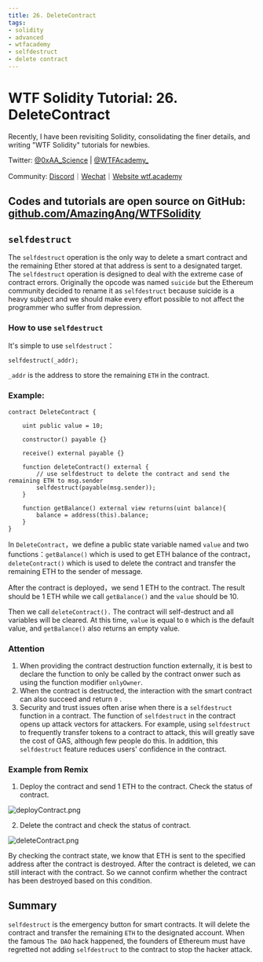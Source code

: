 ```yaml
---
title: 26. DeleteContract
tags:
- solidity
- advanced
- wtfacademy
- selfdestruct
- delete contract
---
```


# WTF Solidity Tutorial: 26. DeleteContract
<QuizProgress courseId={SOLIDITY_ADVANCED_ID} lessonId={SOLIDITY_ADVANCED_LESSON_ID_11} />

Recently, I have been revisiting Solidity, consolidating the finer details, and writing "WTF Solidity" tutorials for newbies. 

Twitter: [@0xAA_Science](https://twitter.com/0xAA_Science) | [@WTFAcademy_](https://twitter.com/WTFAcademy_)

Community: [Discord](https://discord.wtf.academy)｜[Wechat](https://docs.google.com/forms/d/e/1FAIpQLSe4KGT8Sh6sJ7hedQRuIYirOoZK_85miz3dw7vA1-YjodgJ-A/viewform?usp=sf_link)｜[Website wtf.academy](https://wtf.academy)

Codes and tutorials are open source on GitHub: [github.com/AmazingAng/WTFSolidity](https://github.com/AmazingAng/WTFSolidity)
---

## `selfdestruct`

The `selfdestruct` operation is the only way to delete a smart contract and the remaining Ether stored at that address is sent to a designated target. The `selfdestruct` operation is designed to deal with the extreme case of contract errors. Originally the opcode was named `suicide` but the Ethereum community decided to rename it as `selfdestruct` because suicide is a heavy subject and we should make every effort possible to not affect the programmer who suffer from depression.

### How to use `selfdestruct`

It's simple to use `selfdestruct`：

```solidity
selfdestruct(_addr);
```

 `_addr` is the address to store the remaining `ETH` in the contract.

### Example:

```solidity
contract DeleteContract {

    uint public value = 10;

    constructor() payable {}

    receive() external payable {}

    function deleteContract() external {
        // use selfdestruct to delete the contract and send the remaining ETH to msg.sender
        selfdestruct(payable(msg.sender));
    }

    function getBalance() external view returns(uint balance){
        balance = address(this).balance;
    }
}
```

In `DeleteContract`，we define a public state variable named `value` and two functions：`getBalance()` which is used to get ETH balance of the contract，`deleteContract()` which is used to delete the contract and transfer the remaining ETH to the sender of message.

After the contract is deployed，we send 1 ETH to the contract. The result should be 1 ETH while we call `getBalance()` and the `value` should be 10.

Then we call `deleteContract().` The contract will self-destruct and all variables will be cleared. At this time, `value` is equal to  `0` which is the default value, and `getBalance()` also returns an empty value.

### Attention

1. When providing the contract destruction function externally, it is best to declare the function to only be called by the contract onwer such as using the  function modifier `onlyOwner`.
2. When the contract is destructed, the interaction with the smart contract can also succeed and return `0` .
3. Security and trust issues often arise when there is a `selfdestruct` function in a contract. The function of  `selfdestruct`  in the contract opens up attack vectors for attackers. For example, using `selfdestruct` to frequently transfer tokens to a contract to attack, this will greatly save the cost of GAS, although few people do this. In addition, this `selfdestruct`  feature reduces users' confidence in the contract.

### Example from Remix

1. Deploy the contract and send 1 ETH to the contract. Check the status of contract.

![deployContract.png](./img/26-2.png)

2. Delete the contract and check the status of contract.

![deleteContract.png](./img/26-1.png)

By checking the contract state, we know that ETH is sent to the specified address after the contract is destroyed. After the contract is deleted, we can still interact with the contract. So we cannot confirm whether the contract has been destroyed based on this condition.

## Summary

`selfdestruct` is the emergency button for smart contracts. It will delete the contract and transfer the remaining `ETH` to the designated account. When the famous `The DAO` hack happened, the founders of Ethereum must have regretted not adding `selfdestruct` to the contract to stop the hacker attack.
<QuizForm courseId={SOLIDITY_ADVANCED_ID} lessonId={SOLIDITY_ADVANCED_LESSON_ID_11} />